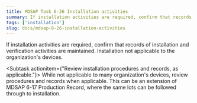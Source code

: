 ```yaml
---
title: MDSAP Task 6-26 Installation activities
summary: If installation activities are required, confirm that records of installation and verification activities are maintained.
tags: ['installation']
slug: docs/mdsap-6-26-installation-activities
---
```


<RegLang>
If installation activities are required, confirm that records of installation and verification activities are maintained.
</RegLang>
<QdocList docs={['installation procedures', 'distribution log']}/>

<ReportLang>
Installation not applicable to the organization's devices.
</ReportLang>

<Subtask actionitem={"Review installation procedures and records, as applicable."}>
While not applicable to many organization's devices, review procedures and records when applicable. This can be an extension of <QLink>MDSAP 6-17 Production Record</QLink>, where the same lots can be followed through to installation.
</Subtask>




